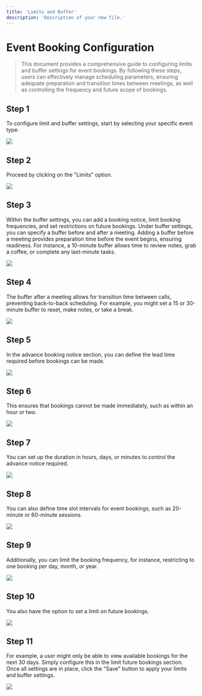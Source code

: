 ```yaml
---
title: 'Limits and Buffer'
description: 'Description of your new file.'
---
```

# Event Booking Configuration

> This document provides a comprehensive guide to configuring limits and buffer settings for event bookings. By following these steps, users can effectively manage scheduling parameters, ensuring adequate preparation and transition times between meetings, as well as controlling the frequency and future scope of bookings.

## Step 1

To configure limit and buffer settings, start by selecting your specific event type.

<Frame><img src="/images/LimitsandBuffer/image1.jpg" /></Frame>

## Step 2

Proceed by clicking on the "Limits" option.

<Frame><img src="/images/LimitsandBuffer/image2.jpg" /></Frame>

## Step 3

Within the buffer settings, you can add a booking notice, limit booking frequencies, and set restrictions on future bookings. Under buffer settings, you can specify a buffer before and after a meeting. Adding a buffer before a meeting provides preparation time before the event begins, ensuring readiness. For instance, a 10-minute buffer allows time to review notes, grab a coffee, or complete any last-minute tasks.

<Frame><img src="/images/LimitsandBuffer/image3.jpg" /></Frame>

## Step 4

The buffer after a meeting allows for transition time between calls, preventing back-to-back scheduling. For example, you might set a 15 or 30-minute buffer to reset, make notes, or take a break.

<Frame><img src="/images/LimitsandBuffer/image4.jpg" /></Frame>

## Step 5

In the advance booking notice section, you can define the lead time required before bookings can be made.

<Frame><img src="/images/LimitsandBuffer/image5.jpg" /></Frame>

## Step 6

This ensures that bookings cannot be made immediately, such as within an hour or two.

<Frame><img src="/images/LimitsandBuffer/image6.jpg" /></Frame>

## Step 7

You can set up the duration in hours, days, or minutes to control the advance notice required.

<Frame><img src="/images/LimitsandBuffer/image7.jpg" /></Frame>

## Step 8

You can also define time slot intervals for event bookings, such as 20-minute or 60-minute sessions.

<Frame><img src="/images/LimitsandBuffer/image8.jpg" /></Frame>

## Step 9

Additionally, you can limit the booking frequency, for instance, restricting to one booking per day, month, or year.

<Frame><img src="/images/LimitsandBuffer/image9.jpg" /></Frame>

## Step 10

You also have the option to set a limit on future bookings.

<Frame><img src="/images/LimitsandBuffer/image10.jpg" /></Frame>

## Step 11

For example, a user might only be able to view available bookings for the next 30 days. Simply configure this in the limit future bookings section. Once all settings are in place, click the "Save" button to apply your limits and buffer settings.

<Frame><img src="/images/LimitsandBuffer/image11.jpg" /></Frame>


